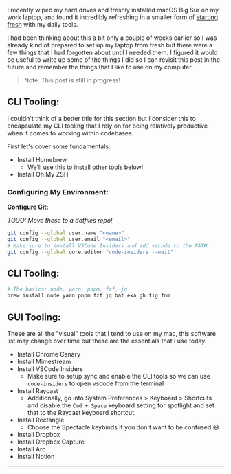 
I recently wiped my hard drives and freshly installed macOS Big Sur on my work
laptop, and found it incredibly refreshing in a smaller form of
[starting fresh](../august/start-fresh) with my daily tools.

I had been thinking about this a bit only a couple of weeks earlier so I was
already kind of prepared to set up my laptop from fresh but there were a few
things that I had forgotten about until I needed them. I figured it would be
useful to write up some of the things I did so I can revisit this post in the
future and remember the things that I like to use on my computer.

> Note: This post is still in progress!

## CLI Tooling:

I couldn't think of a better title for this section but I consider this to
encapsulate my CLI tooling that I rely on for being relatively productive when
it comes to working within codebases.

First let's cover some fundamentals:

- Install <ExternalLink href="https://brew.sh/">Homebrew</ExternalLink>
  - We'll use this to install other tools below!
- Install <ExternalLink href="https://ohmyz.sh/">Oh My ZSH</ExternalLink>

### Configuring My Environment:

**Configure Git:**

_TODO: Move these to a dotfiles repo!_

```bash
git config --global user.name "<name>"
git config --global user.email "<email>"
# Make sure to install VSCode Insiders and add vscode to the PATH
git config --global core.editor "code-insiders --wait"
```


## CLI Tooling:

```sh
# The basics: node, yarn, pnpm, fzf, jq
brew install node yarn pnpm fzf jq bat exa gh fig fnm
```

## GUI Tooling:

These are all the "visual" tools that I tend to use on my mac, this software
list may change over time but these are the essentials that I use today.

- Install <ExternalLink href="https://www.google.com/chrome/canary/">Chrome
  Canary</ExternalLink>
- Install <ExternalLink href="https://mimestream.com/">Mimestream</ExternalLink>
- Install <ExternalLink href="https://code.visualstudio.com/insiders/">VSCode
  Insiders</ExternalLink>
  - Make sure to setup sync and enable the CLI tools so we can use
    `code-insiders` to open vscode from the terminal
- Install <ExternalLink href="https://www.raycast.com/">Raycast</ExternalLink>
  - Additionally, go into System Preferences > Keyboard > Shortcuts and disable
    the `Cmd + Space` keyboard setting for spotlight and set that to the Raycast
    keyboard shortcut.
- Install <ExternalLink href="https://rectangleapp.com/">Rectangle</ExternalLink>
  - Choose the Spectacle keybinds if you don't want to be confused 😆
- Install
  <ExternalLink href="https://www.dropbox.com/capture">Dropbox</ExternalLink>
- Install <ExternalLink href="https://thebrowser.company/">Dropbox
  Capture</ExternalLink>
- Install <ExternalLink href="">Arc</ExternalLink>
- Install <ExternalLink href="https://www.notion.so/desktop">Notion</ExternalLink>

<Spacer />

---

<Spacer />
